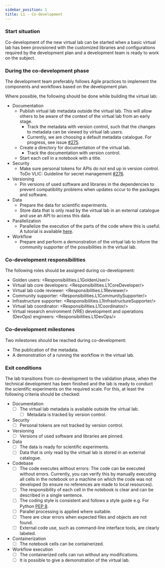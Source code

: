 ```yaml
---
sidebar_position: 1
title: L1 - Co-development
---
```


### Start situation
Co-development of the new virtual lab can be started when a basic virtual lab has been provisioned with the customized libraries
 and configurations required by the development plan and a development team is ready to work on the subject.

### During the co-development phase
The development team preferably follows Agile practices to implement the components and workflows based on the development plan.

Where possible, the following should be done while building the virtual lab:

* Documentation
  * Publish virtual lab metadata outside the virtual lab. This will allow others to be aware of the context of the virtual lab from an early stage.
    * Track the metadata with version control, such that the changes to metadata can be viewed by virtual lab users.
    * Currently, we are choosing a default metadata catalogue. For progress, see issue [#275](https://github.com/QCDIS/projects_overview/issues/275).
  * Create a directory for documentation of the virtual lab.
    * Track the documentation with version control.
  * Start each cell in a notebook with a title.
* Security
  * Make sure personal tokens for APIs do not end up in version control. ToDo VLIC: Guideline for secret management [#276](https://github.com/QCDIS/projects_overview/issues/276).
* Versioning
  * Pin versions of used software and libraries in the dependencies to prevent compatibility problems when updates occur to the packages and software.
* Data
  * Prepare the data for scientific experiments.
  * Store data that is only read by the virtual lab in an external catalogue and use an API to access this data.
* Parallelization
  * Parallelize the execution of the parts of the code where this is useful. A tutorial is available [here](https://github.com/QCDIS/lifewatch-notebooks/blob/main/NaaVRE-tutorials/splitting-classic.ipynb).
* Workflow
  * Prepare and perform a demonstration of the virtual lab to inform the community supporter of the possibilities in the virtual lab.

### Co-development responsibilities
The following roles should be assigned during co-development:

* Golden users: <Responsibilities.L1GoldenUser/>
* Virtual lab core developers: <Responsibilities.L1CoreDeveloper/>
* Virtual lab code reviewer: <Responsibilities.L1Reviewer/>
* Community supporter: <Responsibilities.L1CommunitySupporter/>
* Infrastructure supporter: <Responsibilities.L1InfrastructureSupporter/>
* Virtual lab coordinator: <Responsibilities.L1Coordinator/>
* Virtual research environment (VRE) development and operations (DevOps) engineers: <Responsibilities.L1DevOps/>

### Co-development milestones
Two milestones should be reached during co-development:

* The publication of the metadata.
* A demonstration of a running the workflow in the virtual lab.

### Exit conditions
The lab transitions from co-development to the validation phase, when the technical development has been finished and
 the lab is ready to conduct the scientific experiments on the required scale.
For this, at least the following criteria should be checked:

* Documentation
  - [ ] The virtual lab metadata is available outside the virtual lab.
    - [ ] Metadata is tracked by version control.
* Security
  - [ ] Personal tokens are not tracked by version control.
* Versioning
  - [ ] Versions of used software and libraries are pinned.
* Data
  - [ ] The data is ready for scientific experiments.
  - [ ] Data that is only read by the virtual lab is stored in an external catalogue.
* Codebase
  - [ ] The code executes without errors: The code can be executed without errors.
Currently, you can verify this by manually executing all cells in the notebook on a machine on which the code was not developed (to ensure no references are made to local resources).
  - [ ] The responsibility of each cell in the notebook is clear and can be described in a single sentence.
  - [ ] The coding style is consistent and follows a style guide e.g. For Python [PEP 8](https://peps.python.org/pep-0008/).
  - [ ] Parallel processing is applied where suitable.
  - [ ] There are clear errors when expected files and objects are not found.
  - [ ] External code use, such as command-line interface tools, are clearly labeled.
* Containerization
  - [ ] The notebook cells can be containerized.
* Workflow execution
  - [ ] The containerized cells can run without any modifications.
  - [ ] It is possible to give a demonstration of the virtual lab.
